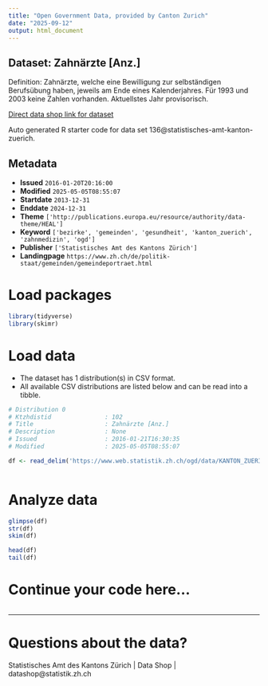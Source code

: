 ```yaml
---
title: "Open Government Data, provided by Canton Zurich"
date: "2025-09-12"
output: html_document
---
```


## Dataset: Zahnärzte [Anz.]

Definition: Zahnärzte, welche eine Bewilligung zur selbständigen Berufsübung haben, jeweils am Ende eines Kalenderjahres. Für 1993 und 2003 keine Zahlen vorhanden. Aktuellstes Jahr provisorisch.

[Direct data shop link for dataset](https://www.zh.ch/de/politik-staat/statistik-daten/datenkatalog.html#/datasets/136@statistisches-amt-kanton-zuerich)

Auto generated R starter code for data set 136@statistisches-amt-kanton-zuerich.

## Metadata

- **Issued** `2016-01-20T20:16:00`
- **Modified** `2025-05-05T08:55:07`
- **Startdate** `2013-12-31`
- **Enddate** `2024-12-31`
- **Theme** `['http://publications.europa.eu/resource/authority/data-theme/HEAL']`
- **Keyword** `['bezirke', 'gemeinden', 'gesundheit', 'kanton_zuerich', 'zahnmedizin', 'ogd']`
- **Publisher** `['Statistisches Amt des Kantons Zürich']`
- **Landingpage** `https://www.zh.ch/de/politik-staat/gemeinden/gemeindeportraet.html`


# Load packages

```r

library(tidyverse)
library(skimr)

```

# Load data

-   The dataset has 1 distribution(s) in CSV format.
-   All available CSV distributions are listed below and can be read into a tibble.

```r

# Distribution 0
# Ktzhdistid               : 102
# Title                    : Zahnärzte [Anz.]
# Description              : None
# Issued                   : 2016-01-21T16:30:35
# Modified                 : 2025-05-05T08:55:07

df <- read_delim('https://www.web.statistik.zh.ch/ogd/data/KANTON_ZUERICH_544.csv')



```

# Analyze data

```r

glimpse(df)
str(df)
skim(df)

head(df)
tail(df)

```

# Continue your code here...

```r

```

------------------------------------------------------------------------

# Questions about the data?

Statistisches Amt des Kantons Zürich | Data Shop | datashop@statistik.zh.ch
